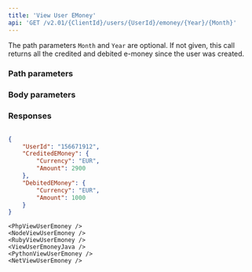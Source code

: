 ```yaml
---
title: 'View User EMoney'  
api: 'GET /v2.01/{ClientId}/users/{UserId}/emoney/{Year}/{Month}'  
---
```


  

The path parameters `Month` and `Year` are optional. If not given, this call returns all the credited and debited e-money since the user was created.  

### Path parameters  

<UserId />  

<Year />  

<Month />  

### Body parameters  

<Currency13 />  

### Responses  

<AccordionGroup><Accordion title="200" defaultOpen>  

<UserId2Response />  

<CreditedEMoneyResponse />  

<DebitedEMoneyResponse /></Accordion></AccordionGroup>  

<ResponseExample>  

```json 200  

{
    "UserId": "156671912",
    "CreditedEMoney": {
        "Currency": "EUR",
        "Amount": 2900
    },
    "DebitedEMoney": {
        "Currency": "EUR",
        "Amount": 1000
    }
}  
 ```  

</ResponseExample>  

<RequestExample>  
 
    <PhpViewUserEmoney />
    <NodeViewUserEmoney />
    <RubyViewUserEmoney />
    <ViewUserEmoneyJava />
    <PythonViewUserEmoney />
    <NetViewUserEmoney />
    
</RequestExample>